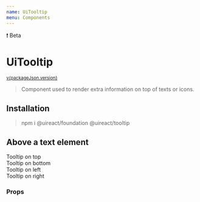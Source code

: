 ```yaml
---
name: UiTooltip
menu: Components
---
```





<UiBadge category="warning">❗️ Beta</UiBadge>

# UiTooltip

<sup>
  <a href="https://github.com/inavac182/ui-react/blob/main/packages/tooltip/" target="_blank">
    v{packageJson.version}
  </a>
</sup>

> Component used to render extra information on top of texts or icons.

## Installation

> npm i @uireact/foundation @uireact/tooltip

## Above a text element

<Playground>
  <UiTooltip text="Tooltip! 🐣">
    <UiText>Tooltip on top</UiText>
  </UiTooltip>
  <br />
  <UiTooltip text="Tooltip! 💋" position="bottom" category="secondary">
    <UiText>Tooltip on bottom</UiText>
  </UiTooltip>
  <br />
  <UiTooltip text="Tooltip! 🫶" position="left" category="tertiary">
    <UiText>Tooltip on left</UiText>
  </UiTooltip>
  <br />
  <UiTooltip text="Tooltip! 🌶️" position="right" category="positive" inverse={false}>
    <UiText>Tooltip on right</UiText>
  </UiTooltip>
</Playground>

### Props

<Props of={UiTooltip} />
